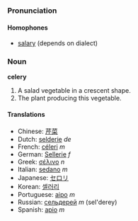 ===Pronunciation===
====Homophones====
*[[salary]] (depends on dialect)

===Noun===
'''celery'''

# A salad vegetable in a crescent shape.
# The plant producing this vegetable.

====Translations====
*Chinese: [[芹菜]]
*Dutch: [[selderie]] ''de''
*French: [[céleri]] ''m''
*German: [[Sellerie]] ''f''
*Greek: [[σέλινο]] ''n''
*Italian: [[sedano]] ''m''
*Japanese: [[セロリ]]
*Korean: [[셀러리]]
*Portuguese: [[aipo]] ''m''
*Russian: [[сельдерей]] ''m'' (sel'derey)
*Spanish: [[apio]] ''m''